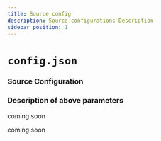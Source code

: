 ```yaml
---
title: Source config
description: Source configurations Description
sidebar_position: 1
---
```


# `config.json`

<Tabs>

<TabItem value="mongo-config" label="MongoDB" default>

### Source Configuration

<MongoDBSourceConfig/>

### Description of above parameters

<MongoDBSourceConfigDetails/>

</TabItem>

<TabItem value="postgres-config" label="Postgres" default>

coming soon

</TabItem>

<TabItem value="mysql-config" label="MySQL" default>

coming soon

</TabItem>

</Tabs>